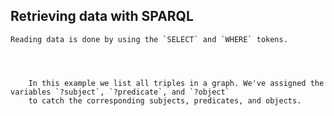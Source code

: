 
<Content>
    <h2 className="subtitle">Retrieving data with SPARQL</h2>

    Reading data is done by using the `SELECT` and `WHERE` tokens.
</Content>

<Code language="sparql" id="SPARQLSimpleSelect" code={simpleSelect} noCopy={true}/>

<Content>
    In this example we list all triples in a graph. We've assigned the variables `?subject`, `?predicate`, and `?object`
    to catch the corresponding subjects, predicates, and objects.
</Content>